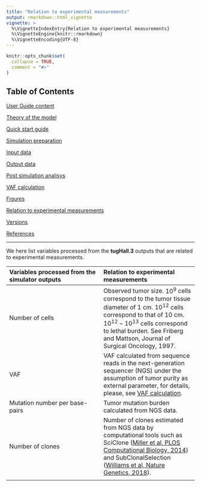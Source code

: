 ```yaml
---
title: "Relation to experimental measurements"
output: rmarkdown::html_vignette
vignette: >
  %\VignetteIndexEntry{Relation to experimental measurements}
  %\VignetteEngine{knitr::rmarkdown}
  %\VignetteEncoding{UTF-8}
---
```


```r
knitr::opts_chunk$set(
  collapse = TRUE,
  comment = "#>"
)
```


## Table of Contents

[User Guide content](A_User_Guide.html)

[Theory of the model](B_Theory.html)

[Quick start guide](C_Quick_start.html)

[Simulation preparation](D_Simulation.html)

[Input data](E_Input.html)

[Output data](F_Output.html)

[Post simulation analisys](G_Analisys.html)

[VAF calculation](H_VAF.html)

[Figures](I_Figures.html)

[Relation to experimental measurements](J_Relation.html)

[Versions](K_Versions.html)

[References](L_References.html)


---


We here list variables processed from the **tugHall.3** outputs that are related to experimental measurements. 


|  Variables processed from the simulator outputs  | Relation to experimental measurements  |
|:---|:---|
| Number of cells | Observed tumor size. $10^9$ cells correspond to the tumor tissue diameter of 1 cm. $10^{12}$ cells correspond to that of 10 cm. $10^{12}-10^{13}$ cells correspond to lethal burden. See Friberg and Mattson, Journal of Surgical Oncology, 1997. |
| VAF | VAF calculated from sequence reads in the next-generation sequencer (NGS) under the assumption of tumor purity as external parameter, for details, please, see [VAF calculation](H_VAF.html). |
| Mutation number per base-pairs | Tumor mutation burden calculated from NGS data. |
| Number of clones | Number of clones estimated from NGS data by computational tools such as SciClone ([Miller et al, PLOS Computational Biology, 2014](https://doi.org/10.1371/journal.pcbi.1003665)) and SubClonalSelection ([Williams et al, Nature Genetics, 2018](https://doi.org/10.1038/s41588-018-0128-6)). |
| <img width=200/> | <img width=440/> |





